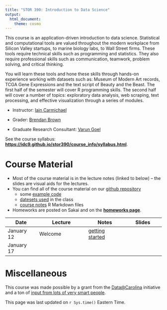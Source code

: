 ```yaml
---
title: "STOR 390: Introduction to Data Science"
output:
  html_document:
    theme: cosmo
---
```



This course is an application-driven introduction to data science. Statistical and computational tools are valued throughout the modern workplace from Silicon Valley startups, to marine biology labs, to Wall Street firms. These tools require technical skills such as programming and statistics. They also require professional skills such as communication, teamwork, problem solving, and critical thinking.

You will learn these tools and hone these skills through hands-on experience working with datasets such as: Museum of Modern Art records, TCGA Gene Expressions and the text script of Beauty and the Beast. The first half of the semester will cover R programming skills. The second half will cover a number of topics: exploratory data analysis, web scraping, text processing, and effective visualization through a series of modules.

- Instructor: [Iain Carmichael](http://iaincarmichael.web.unc.edu/)

- Grader: [Brendan Brown](http://stat-or-old.oasis.unc.edu/people/graduate-students/brendan-brown)

- Graduate Research Consultant: [Varun Goel](http://varungoel.web.unc.edu/author/varung/)

See the course syllabus: **[https://idc9.github.io/stor390/course_info/syllabus.html](https://idc9.github.io/stor390/course_info/syllabus.html)**. 

# **Course Material**


- Most of the course material is in the lecture notes (linked to below) -- the slides are visual aids for the lectures. 
- You can find all of the course material on our [github repository](https://github.com/idc9/stor390)
    - some [example code](https://github.com/idc9/stor390/tree/master/example_code/)
    - [datesets used](https://github.com/idc9/stor390/tree/master/data/) in the class
    - [course notes](https://github.com/idc9/stor390/tree/master/notes/) R Markdown files
- Homeworks are posted on Sakai and on the [**homeworks page**](homeworks.html).



| Date | Lecture | Notes | Slides |
|------|---------|-------|-------|
|January 12 |Welcome | [getting started](notes/getting_started/getting_started.html) | | [data.gov](assignments/gov_data/gov_data.html)|
|January 17 | | |





# **Miscellaneous**

This course was made possible by a grant from the [Data@Carolina](http://data.web.unc.edu/) initiative and a ton of [input from lots of very smart people](course_info/acknowledgments.html).

This page was last updated on `r Sys.time()` Eastern Time.

